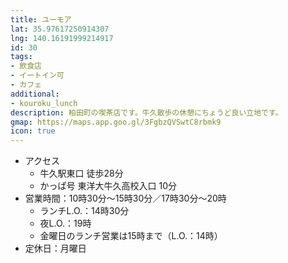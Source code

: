 ```yaml
---
title: ユーモア
lat: 35.97617250914307
lng: 140.16191999214917
id: 30
tags:
- 飲食店
- イートイン可
- カフェ
additional:
- kouroku_lunch
description: 柏田町の喫茶店です。牛久散歩の休憩にちょうど良い立地です。
gmap: https://maps.app.goo.gl/3FgbzQVSwtC8rbmk9
icon: true
---
```


<LinkedImage
  basename="nato_blooming/humor-sign2"
/>

- アクセス
  - 牛久駅東口 徒歩28分
  - かっぱ号 東洋大牛久高校入口 10分
- 営業時間：10時30分～15時30分／17時30分～20時
  - ランチL.O.：14時30分
  - 夜L.O.：19時
  - 金曜日のランチ営業は15時まで（L.O.：14時）
- 定休日：月曜日

<LinkedImage
  basename="nato_blooming/humor-menu"
/>
